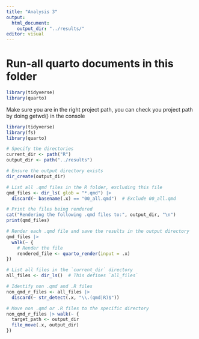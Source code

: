 ```yaml
---
title: "Analysis 3"
output:
  html_document:
    output_dir: "../results/"
editor: visual
---
```


# Run-all quarto documents in this folder

```r
library(tidyverse)
library(quarto)
```

Make sure you are in the right project path, you can check you project path by doing getwd() in the console

```r
library(tidyverse)
library(fs)
library(quarto)

# Specify the directories
current_dir <- path("R")
output_dir <- path("../results")

# Ensure the output directory exists
dir_create(output_dir)

# List all .qmd files in the R folder, excluding this file
qmd_files <- dir_ls( glob = "*.qmd") |>
  discard(~ basename(.x) == "00_all.qmd")  # Exclude 00_all.qmd

# Print the files being rendered
cat("Rendering the following .qmd files to:", output_dir, "\n")
print(qmd_files)

# Render each .qmd file and save the results in the output directory
qmd_files |>
  walk(~ {
    # Render the file
    rendered_file <- quarto_render(input = .x)
})
```

```r
# List all files in the `current_dir` directory
all_files <- dir_ls()  # This defines `all_files`

# Identify non .qmd and .R files
non_qmd_r_files <- all_files |>
  discard(~ str_detect(.x, "\\.(qmd|R)$"))

# Move non .qmd or .R files to the specific directory
non_qmd_r_files |> walk(~ {
  target_path <- output_dir
  file_move(.x, output_dir)
})
```
